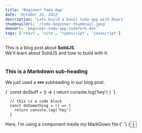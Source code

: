 ```yaml
---
title: 'Beginner Todo App'
date: 'October 25, 2022'
description: 'Lets build a basic todo app with React'
thumbnailUrl: '/todo-beginner-thumbnail.jpeg'
demoUrl: 'beginner-todo-app.codefork.dev'
tags: ['react', 'vite', 'typescript', 'javascript']
---
```


<div>
  This is a blog post about <strong>SolidJS</strong>. <br />
  We'll learn about SolidJS and how to build with it.
</div>

<br />

### This is a Markdown sub-heading

We just used a `###` subheading in our blog post.

<SyntaxHighlighter language='javascript'>
  {`
    const doStuff = () => {
      return console.log('hey')
    }
  `}
</SyntaxHighlighter>

```
  // this is a code block
  const doSomething = () => {
    return console.log('hey')
  }
```

<div>
  Here, I'm using a component inside my MarkDown file:{' '}
  {<Button text={'Click me'} />}
</div>
